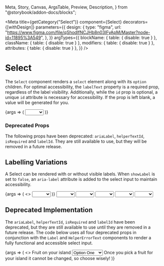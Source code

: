   Meta,
  Story,
  Canvas,
  ArgsTable,
  Preview,
  Description,
} from "@storybook/addon-docs/blocks";


<Meta
  title={getCategory("Select")}
  component={Select}
  decorators={[withDesign]}
  parameters={{
    design: {
      type: "figma",
      url:
        "https://www.figma.com/file/qShodlfNCJHb8n03IFyApM/Master?node-id=11895%3A549",
    },
  }}
  argTypes={{
    blockName: { table: { disable: true } },
    className: { table: { disable: true } },
    modifiers: { table: { disable: true } },
    attributes: { table: { disable: true } },
  }}
/>

# Select

<Description of={Select} />

The `Select` component renders a `select` element along with its `option` children. For optimal accessibility, the `labelText` property is a required prop, regardless of the label visibility. Additionally, while the `id` prop is optional, a unique `id` attribute is necessary for accessibility. If the prop is left blank, a value will be generated for you.

<Preview withToolbar>
  <Story
    name="Select"
    args={{
      id: "mySelect",
      labelText: "What is your favorite color?",
      showLabel: true,
      helperText: "Choose wisely.",
      errorText: "Waaaaaaaa!",
      errored: false,
      required: true,
      disabled: false,
      selectedOption: "Green",
      attributes: {
        onFocus: action("focus"),
        onBlur: action("blur"),
        onChange: action("onChange"),
      },
    }}
    argTypes={{
      ariaLabel: { table: { disable: true } },
      helperTextId: { table: { disable: true } },
      isRequired: { table: { disable: true } },
      labelId: { table: { disable: true } },
    }}
  >
    {args => (
      <Select {...args}>
        <option aria-selected={true}></option>
        <option aria-selected={false}>Red</option>
        <option aria-selected={false}>Green</option>
        <option aria-selected={false}>Blue</option>
        <option aria-selected={false}>Black</option>
        <option aria-selected={false}>White</option>
      </Select>
    )}
  </Story>
</Preview>

<ArgsTable story="Select" />

### Deprecated Props

The following props have been deprecated: `ariaLabel`, `helperTextId`, `isRequired` and `labelId`. They are still available to use, but they will be removed in a future release.

## Labelling Variations

A Select can be rendered with or without visible labels. When `showLabel` is set to `false`, an `aria-label` attribute is added to the select input to maintain accessibility.

<Preview>
  <Story
    name="Labelling Variations"
    args={{
      labelText: "What is your favorite color?",
      showLabel: false,
    }}
  >
    {args => (
      <>
        <Select {...args}>
          <option aria-selected={true}></option>
          <option aria-selected={false}>Red</option>
          <option aria-selected={false}>Green</option>
          <option aria-selected={false}>Blue</option>
          <option aria-selected={false}>Black</option>
          <option aria-selected={false}>White</option>
        </Select>
      </>
    )}
  </Story>
</Preview>

<Canvas>
  <Select labelText="What is your favorite color?" showLabel={true}>
    <option aria-selected={true}></option>
    <option aria-selected={false}>Red</option>
    <option aria-selected={false}>Green</option>
    <option aria-selected={false}>Blue</option>
    <option aria-selected={false}>Black</option>
    <option aria-selected={false}>White</option>
  </Select>
</Canvas>

<Canvas>
  <Select
    labelText="What is your favorite color?"
    showLabel={false}
    helperText="Choose wisely!"
  >
    <option aria-selected={true}></option>
    <option aria-selected={false}>Red</option>
    <option aria-selected={false}>Green</option>
    <option aria-selected={false}>Blue</option>
    <option aria-selected={false}>Black</option>
    <option aria-selected={false}>White</option>
  </Select>
</Canvas>

<Canvas>
  <Select
    labelText="What is your favorite color?"
    showLabel={true}
    helperText="Choose wisely!"
  >
    <option aria-selected={true}></option>
    <option aria-selected={false}>Red</option>
    <option aria-selected={false}>Green</option>
    <option aria-selected={false}>Blue</option>
    <option aria-selected={false}>Black</option>
    <option aria-selected={false}>White</option>
  </Select>
</Canvas>

<Canvas>
  <Select
    labelText="What is your favorite color?"
    showLabel={false}
    helperText="Choose wisely!"
    errorText="Waaaaaa!"
    errored={true}
  >
    <option aria-selected={true}></option>
    <option aria-selected={false}>Red</option>
    <option aria-selected={false}>Green</option>
    <option aria-selected={false}>Blue</option>
    <option aria-selected={false}>Black</option>
    <option aria-selected={false}>White</option>
  </Select>
</Canvas>

<Canvas>
  <Select
    labelText="What is your favorite color?"
    showLabel={true}
    helperText="Choose wisely!"
    errorText="Waaaaaa!"
    errored={true}
  >
    <option aria-selected={true}></option>
    <option aria-selected={false}>Red</option>
    <option aria-selected={false}>Green</option>
    <option aria-selected={false}>Blue</option>
    <option aria-selected={false}>Black</option>
    <option aria-selected={false}>White</option>
  </Select>
</Canvas>

## Deprecated Implementation

The `ariaLabel`, `helperTextId`, `isRequired` and `labelId` have been deprecated, but they are still available to use until they are removed in a future release. The code below uses all four deprecated props in conjunction with the `Label` and `HelperErrorText` components to render a fully functional and accessible select input.

<Preview withToolbar>
  <Story
    name="Deprecated Implementation"
    args={{
      labelText: "What is your favorite color?",
      showLabel: false,
    }}
  >
    {args => (
      <>
        <Label htmlFor="select" optReqFlag="Required" id={"label"}>
          Fruit on your island
        </Label>
        <Select
          name="optionalLabelSelect"
          id={"select"}
          isRequired={false}
          ariaLabel="Select Label"
          labelId={"label"}
          helperTextId={"helperText"}
          selectedOption="Option Three"
        >
          <option aria-selected={true}>Option One</option>
          <option aria-selected={false}>Option Two</option>
          <option aria-selected={false}>Option Three</option>
          <option aria-selected={false}>Option Four</option>
          <option aria-selected={false}>Option Five</option>
        </Select>
        <HelperErrorText isError={false} id={"helperText"}>
          Once you pick a fruit for your island it cannot be changed, so choose
          wisely!
        </HelperErrorText>
      </>
    )}
  </Story>
</Preview>
